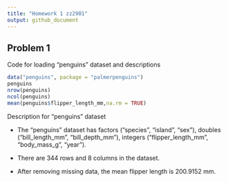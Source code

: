 ```yaml
---
title: "Homework 1 zz2901"
output: github_document
---
```


## Problem 1

Code for loading "penguins" dataset and descriptions 

```r
data("penguins", package = "palmerpenguins")
penguins
nrow(penguins)
ncol(penguins)
mean(penguins$flipper_length_mm,na.rm = TRUE)
```

Description for "penguins" dataset

* The "penguins" dataset has factors ("species", "island", "sex"), doubles ("bill_length_mm", "bill_depth_mm"), integers ("flipper_length_mm", "body_mass_g", "year").  

* There are 344 rows and 8 columns in the dataset.

* After removing missing data, the mean flipper length is 200.9152 mm.



